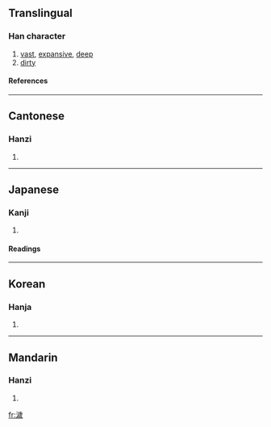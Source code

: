 ==Translingual==
===Han character===
{{Han char|rn=85|rad=水|as=13|sn=16|four=3115<sub>3</sub>|canj=水卜一竹 (EYMH)}}
# [[vast]], [[expansive]], [[deep]]
# [[dirty]]
====References====
{{Han ref|kx=0654.330|dkj=18454|dj=1065.090|hdz=31754.150|uh=6FCA|ud=28618|bh=E9F4|bd=59892}}

----
==Cantonese==
===Hanzi===
{{yue-hanzi|jyut=|y=wai3}}
# {{defn|Cantonese}}

----
==Japanese==
===Kanji===
{{ja-kanji|grade=|rs=水13}}
# {{defn|Japanese}} 
====Readings====
{{ja-readings|on=[[かい]] (kai), [[け]] (ke), [[さい]] (sai), [[せ]] (se), [[わい]] (wai)|kun=}}

----
==Korean==
===Hanja===
{{ko-hanja|hangeul=예|eumhun=|rv=ye|mr=ye|y=yey}}
# {{defn|Korean}}

----
==Mandarin==
===Hanzi===
{{cmn-hanzi|pin=[[hùi]] (hui4)|wg=hui<sup>4</sup>}}
# {{defn|Mandarin}}

[[fr:濊]]